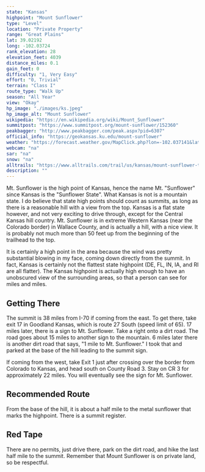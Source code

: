 ```yaml
---
state: "Kansas"
highpoint: "Mount Sunflower"
type: "Level"
location: "Private Property"
range: "Great Plains"
lat: 39.02192
long: -102.03724
rank_elevation: 28
elevation_feet: 4039
distance_miles: 0.1
gain_feet: 0
difficulty: "1, Very Easy"
effort: "0, Trivial"
terrain: "Class I"
route_type: "Walk Up"
season: "All Year"
view: "Okay"
hp_image: "./images/ks.jpeg"
hp_image_alt: "Mount Sunflower"
wikipedia: "https://en.wikipedia.org/wiki/Mount_Sunflower"
summitpost: "https://www.summitpost.org/mount-sunflower/152360"
peakbagger: "http://www.peakbagger.com/peak.aspx?pid=6307"
official_info: "https://geokansas.ku.edu/mount-sunflower"
weather: "https://forecast.weather.gov/MapClick.php?lon=-102.037141&lat=39.021982"
webcam: "na"
sar: "na"
snow: "na"
alltrails: "https://www.alltrails.com/trail/us/kansas/mount-sunflower-trail-kansas-highpoint"
description: ""
---
```


Mt. Sunflower is the high point of Kansas, hence the name Mt. "Sunflower" since Kansas is the "Sunflower State". What Kansas is not is a mountain state. I do believe that state high points should count as summits, as long as there is a reasonable hill with a view from the top. Kansas is a flat state however, and not very exciting to drive through, except for the Central Kansas hill country. Mt. Sunflower is in extreme Western Kansas (near the Colorado border) in Wallace County, and is actually a hill, with a nice view. It is probably not much more than 50 feet up from the beginning of the trailhead to the top.

It is certainly a high point in the area because the wind was pretty substantial blowing in my face, coming down directly from the summit. In fact, Kansas is certainly not the flattest state highpoint (DE, FL, IN, IA, and RI are all flatter). The Kansas highpoint is actually high enough to have an unobscured view of the surrounding areas, so that a person can see for miles and miles.

## Getting There
The summit is 38 miles from I-70 if coming from the east. To get there, take exit 17 in Goodland Kansas, which is route 27 South (speed limit of 65). 17 miles later, there is a sign to Mt. Sunflower. Take a right onto a dirt road. The road goes about 15 miles to another sign to the mountain. 6 miles later there is another dirt road that says, "1 mile to Mt. Sunflower." I took that and parked at the base of the hill leading to the summit sign.

If coming from the west, take Exit 1 just after crossing over the border from Colorado to Kansas, and head south on County Road 3. Stay on CR 3 for approximately 22 miles. You will eventually see the sign for Mt. Sunflower.

## Recommended Route
From the base of the hill, it is about a half mile to the metal sunflower that marks the highpoint. There is a summit register.

## Red Tape
There are no permits, just drive there, park on the dirt road, and hike the last half mile to the summit. Remember that Mount Sunflower is on private land, so be respectful.
